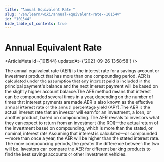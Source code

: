 ```yaml
---
title: "Annual Equivalent Rate "
slug: "/en/learn/wiki/annual-equivalent-rate--101544"
id: "101544"
hide_table_of_contents: true
---
```



# Annual Equivalent Rate 

<ArticleMeta id={101544} updatedAt={'2023-09-26 13:58:58'} />
<div className='border-solid border-b border-t-0 my-4 border-[var(--ifm-color-gray-300)]' />

The annual equivalent rate (AER) is the interest rate for a savings account or investment product that has more than one compounding period. AER is calculated under the assumption that any interest paid is included in the principal payment's balance and the next interest payment will be based on the slightly higher account balance.The AER method means that interest can be compounded several times in a year, depending on the number of times that interest payments are made.AER is also known as the effective annual interest rate or the annual percentage yield (APY).The AER is the actual interest rate that an investor will earn for an investment, a loan, or another product, based on compounding. The AER reveals to investors what they can expect to return from an investment (the ROI)—the actual return of the investment based on compounding, which is more than the stated, or nominal, interest rate.Assuming that interest is calculated—or compounded—more than once a year, the AER will be higher than the stated interest rate. The more compounding periods, the greater the difference between the two will be. Investors can compare the AER for different banking products to find the best savings accounts or other investment vehicles.
